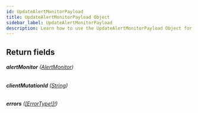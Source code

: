 ```yaml
---
id: UpdateAlertMonitorPayload
title: UpdateAlertMonitorPayload Object
sidebar_label: UpdateAlertMonitorPayload
description: Learn how to use the UpdateAlertMonitorPayload Object for 's API.
---
```


## Return fields

###### <b>alertMonitor</b> ([AlertMonitor](api/schema/object/AlertMonitor.mdx))

###### <b>clientMutationId</b> ([String](api/schema/scalar/String.mdx))

###### <b>errors</b> ([[ErrorType!]!](api/schema/object/ErrorType.mdx))
